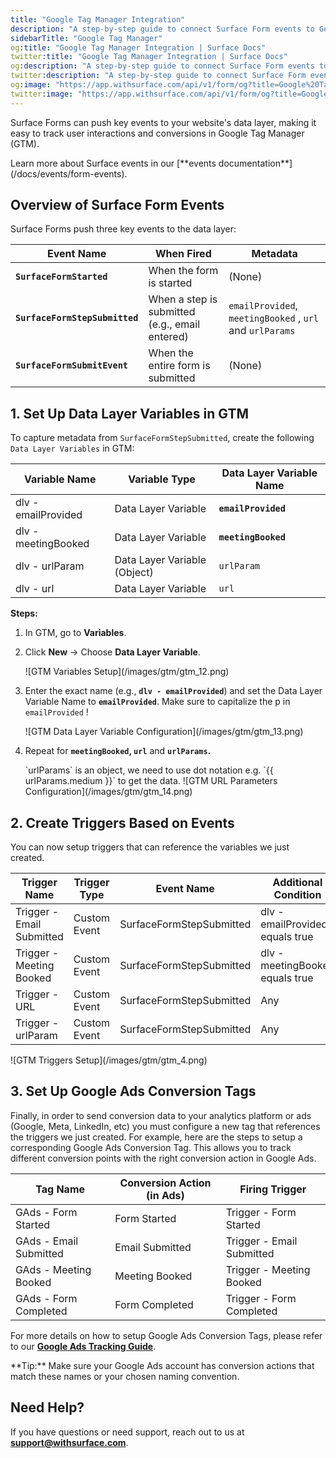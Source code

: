 ```yaml
---
title: "Google Tag Manager Integration"
description: "A step-by-step guide to connect Surface Form events to Google Tag Manager (GTM)"
sidebarTitle: "Google Tag Manager"
og:title: "Google Tag Manager Integration | Surface Docs"
twitter:title: "Google Tag Manager Integration | Surface Docs"
og:description: "A step-by-step guide to connect Surface Form events to Google Tag Manager (GTM)"
twitter:description: "A step-by-step guide to connect Surface Form events to Google Tag Manager (GTM)"
og:image: "https://app.withsurface.com/api/v1/form/og?title=Google%20Tag%20Manager%20Integration"
twitter:image: "https://app.withsurface.com/api/v1/form/og?title=Google%20Tag%20Manager%20Integration"
---
```


Surface Forms can push key events to your website's data layer, making it easy to track user interactions and conversions in Google Tag Manager (GTM).

<Info>
Learn more about Surface events in our [**events documentation**](/docs/events/form-events).
</Info>

## Overview of Surface Form Events

Surface Forms push three key events to the data layer:

| **Event Name** | **When Fired** | Metadata |
| --- | --- | --- |
| **`SurfaceFormStarted`** | When the form is started | (None) |
| **`SurfaceFormStepSubmitted`** | When a step is submitted (e.g., email entered) | `emailProvided`, `meetingBooked` , `url` and `urlParams`  |
| **`SurfaceFormSubmitEvent`** | When the entire form is submitted | (None) |

## 1. Set Up Data Layer Variables in GTM

To capture metadata from `SurfaceFormStepSubmitted`, create the following `Data Layer Variables`  in GTM:

| **Variable Name** | **Variable Type** | **Data Layer Variable Name** |
| --- | --- | --- |
| dlv - emailProvided | Data Layer Variable | **`emailProvided`** |
| dlv - meetingBooked | Data Layer Variable | **`meetingBooked`** |
| dlv - urlParam | Data Layer Variable (Object) | `urlParam` |
| dlv - url | Data Layer Variable | `url` |

**Steps:**

1. In GTM, go to **Variables**.
2. Click **New** → Choose **Data Layer Variable**.
    <Frame>
    ![GTM Variables Setup](/images/gtm/gtm_12.png)
    </Frame>
3. Enter the exact name (e.g., **`dlv - emailProvided`**) and set the Data Layer Variable Name to **`emailProvided`**. Make sure to capitalize the p in `emailProvided` !
    <Frame>
    ![GTM Data Layer Variable Configuration](/images/gtm/gtm_13.png)
    </Frame>
4. Repeat for **`meetingBooked`, `url`**  and **`urlParams`.**
    
    <Info>
    `urlParams` is an object, we need to use dot notation e.g. `{{ urlParams.medium }}` to get the data.
    </Info>
    <Frame>
    ![GTM URL Parameters Configuration](/images/gtm/gtm_14.png)
    </Frame>

## 2. Create Triggers Based on Events

You can now setup triggers that can reference the variables we just created.

| **Trigger Name** | **Trigger Type** | **Event Name** | **Additional Condition** |
| --- | --- | --- | --- |
| Trigger - Email Submitted | Custom Event | SurfaceFormStepSubmitted | dlv - emailProvided equals true |
| Trigger - Meeting Booked | Custom Event | SurfaceFormStepSubmitted | dlv - meetingBooked equals true |
| Trigger - URL | Custom Event | SurfaceFormStepSubmitted | Any |
| Trigger - urlParam | Custom Event | SurfaceFormStepSubmitted | Any |

<Frame>
![GTM Triggers Setup](/images/gtm/gtm_4.png)
</Frame>

## 3. Set Up Google Ads Conversion Tags

Finally, in order to send conversion data to your analytics platform or ads (Google, Meta, LinkedIn, etc) you must configure a new tag that references the triggers we just created. For example, here are the steps to setup a corresponding Google Ads Conversion Tag. This allows you to track different conversion points with the right conversion action in Google Ads.

| **Tag Name** | **Conversion Action (in Ads)** | **Firing Trigger** |
| --- | --- | --- |
| GAds - Form Started | Form Started | Trigger - Form Started |
| GAds - Email Submitted | Email Submitted | Trigger - Email Submitted |
| GAds - Meeting Booked | Meeting Booked | Trigger - Meeting Booked |
| GAds - Form Completed | Form Completed | Trigger - Form Completed |

For more details on how to setup Google Ads Conversion Tags, please refer to our [**Google Ads Tracking Guide**](/docs/events/google-ads-tracking).

<Info>
**Tip:** Make sure your Google Ads account has conversion actions that match these names or your chosen naming convention.
</Info>


## Need Help?

If you have questions or need support, reach out to us at [**support@withsurface.com**](mailto:support@withsurface.com).
